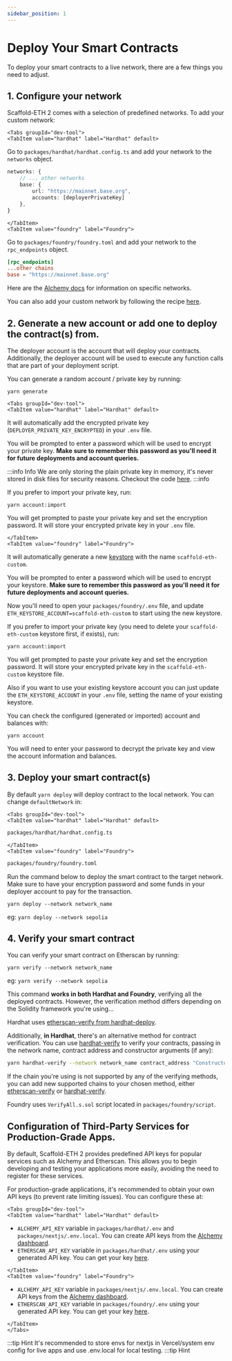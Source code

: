 ```yaml
---
sidebar_position: 1
---
```



# Deploy Your Smart Contracts

To deploy your smart contracts to a live network, there are a few things you need to adjust.

## 1. Configure your network

Scaffold-ETH 2 comes with a selection of predefined networks. To add your custom network:

```mdx-code-block
<Tabs groupId="dev-tool">
<TabItem value="hardhat" label="Hardhat" default>
```

Go to `packages/hardhat/hardhat.config.ts` and add your network to the `networks` object.

```typescript title="packages/hardhat/hardhat.config.ts"
networks: {
    // ... other networks
    base: {
        url: "https://mainnet.base.org",
        accounts: [deployerPrivateKey]
    },
}
```

```mdx-code-block
</TabItem>
<TabItem value="foundry" label="Foundry">
```

Go to `packages/foundry/foundry.toml` and add your network to the `rpc_endpoints` object.

```toml title="packages/foundry/foundry.toml"
[rpc_endpoints]
...other chains
base = "https://mainnet.base.org"
```

</TabItem>
</Tabs>

Here are the [Alchemy docs](https://docs.alchemy.com/docs/how-to-add-alchemy-rpc-endpoints-to-metamask) for information on specific networks.

You can also add your custom network by following the recipe [here](/recipes/add-custom-chain).

## 2. Generate a new account or add one to deploy the contract(s) from.

The deployer account is the account that will deploy your contracts. Additionally, the deployer account will be used to execute any function calls that are part of your deployment script.

You can generate a random account / private key by running:

```
yarn generate
```

```mdx-code-block
<Tabs groupId="dev-tool">
<TabItem value="hardhat" label="Hardhat" default>
```

It will automatically add the encrypted private key (`DEPLOYER_PRIVATE_KEY_ENCRYPTED`) in your `.env` file.

You will be prompted to enter a password which will be used to encrypt your private key. **Make sure to remember this password as you'll need it for future deployments and account queries.**

:::info Info
We are only storing the plain private key in memory, it's never stored in disk files for security reasons. Checkout the code [here](https://github.com/scaffold-eth/create-eth/blob/main/templates/solidity-frameworks/hardhat/packages/hardhat/scripts/generateAccount.ts).
:::info

If you prefer to import your private key, run:

```
yarn account:import
```

You will get prompted to paste your private key and set the encryption password. It will store your encrypted private key in your `.env` file.

```mdx-code-block
</TabItem>
<TabItem value="foundry" label="Foundry">
```

It will automatically generate a new [keystore](https://book.getfoundry.sh/reference/cli/cast/wallet#cast-wallet) with the name `scaffold-eth-custom`.

You will be prompted to enter a password which will be used to encrypt your keystore. **Make sure to remember this password as you'll need it for future deployments and account queries.**

Now you'll need to open your `packages/foundry/.env` file, and update `ETH_KEYSTORE_ACCOUNT=scaffold-eth-custom` to start using the new keystore.

If you prefer to import your private key (you need to delete your `scaffold-eth-custom` keystore first, if exists), run:

```
yarn account:import
```

You will get prompted to paste your private key and set the encryption password. It will store your encrypted private key in the `scaffold-eth-custom` keystore file.

Also if you want to use your existing keystore account you can just update the `ETH_KEYSTORE_ACCOUNT` in your `.env` file, setting the name of your existing keystore.

</TabItem>
</Tabs>

You can check the configured (generated or imported) account and balances with:

```
yarn account
```

You will need to enter your password to decrypt the private key and view the account information and balances.

## 3. Deploy your smart contract(s)

By default `yarn deploy` will deploy contract to the local network. You can change `defaultNetwork` in:

```mdx-code-block
<Tabs groupId="dev-tool">
<TabItem value="hardhat" label="Hardhat" default>
```

```sh
packages/hardhat/hardhat.config.ts
```

```mdx-code-block
</TabItem>
<TabItem value="foundry" label="Foundry">
```

```sh
packages/foundry/foundry.toml
```

</TabItem>
</Tabs>

Run the command below to deploy the smart contract to the target network. Make sure to have your encryption password and some funds in your deployer account to pay for the transaction.

```
yarn deploy --network network_name
```

eg: `yarn deploy --network sepolia`

## 4. Verify your smart contract

You can verify your smart contract on Etherscan by running:

```
yarn verify --network network_name
```

eg: `yarn verify --network sepolia`

This command **works in both Hardhat and Foundry**, verifying all the deployed contracts. However, the verification method differs depending on the Solidity framework you're using...

<Tabs groupId="dev-tool">
<TabItem value="hardhat" label="Hardhat" default>

Hardhat uses [etherscan-verify from hardhat-deploy](https://www.npmjs.com/package/hardhat-deploy#4-hardhat-etherscan-verify).

Additionally, **in Hardhat**, there's an alternative method for contract verification. You can use [hardhat-verify](https://hardhat.org/hardhat-runner/plugins/nomicfoundation-hardhat-verify) to verify your contracts, passing in the network name, contract address and constructor arguments (if any):

```sh
yarn hardhat-verify --network network_name contract_address "Constructor arg 1"`
```

If the chain you're using is not supported by any of the verifying methods, you can add new supported chains to your chosen method, either [etherscan-verify](https://www.npmjs.com/package/hardhat-deploy#options-2) or [hardhat-verify](https://hardhat.org/hardhat-runner/plugins/nomicfoundation-hardhat-verify#adding-support-for-other-networks).

</TabItem>
<TabItem value="foundry" label="Foundry">

Foundry uses `VerifyAll.s.sol` script located in `packages/foundry/script`.

</TabItem>
</Tabs>

## Configuration of Third-Party Services for Production-Grade Apps.

By default, Scaffold-ETH 2 provides predefined API keys for popular services such as Alchemy and Etherscan. This allows you to begin developing and testing your applications more easily, avoiding the need to register for these services.

For production-grade applications, it's recommended to obtain your own API keys (to prevent rate limiting issues). You can configure these at:

```mdx-code-block
<Tabs groupId="dev-tool">
<TabItem value="hardhat" label="Hardhat" default>
```

- `ALCHEMY_API_KEY` variable in `packages/hardhat/.env` and `packages/nextjs/.env.local`. You can create API keys from the [Alchemy dashboard](https://dashboard.alchemy.com/).
- `ETHERSCAN_API_KEY` variable in `packages/hardhat/.env` using your generated API key. You can get your key [here](https://etherscan.io/myapikey).

```mdx-code-block
</TabItem>
<TabItem value="foundry" label="Foundry">
```

- `ALCHEMY_API_KEY` variable in `packages/nextjs/.env.local`. You can create API keys from the [Alchemy dashboard](https://dashboard.alchemy.com/).
- `ETHERSCAN_API_KEY` variable in `packages/foundry/.env` using your generated API key. You can get your key [here](https://etherscan.io/myapikey).

```mdx-code-block
</TabItem>
</Tabs>
```

:::tip Hint
It's recommended to store envs for nextjs in Vercel/system env config for live apps and use .env.local for local testing.
:::tip Hint
